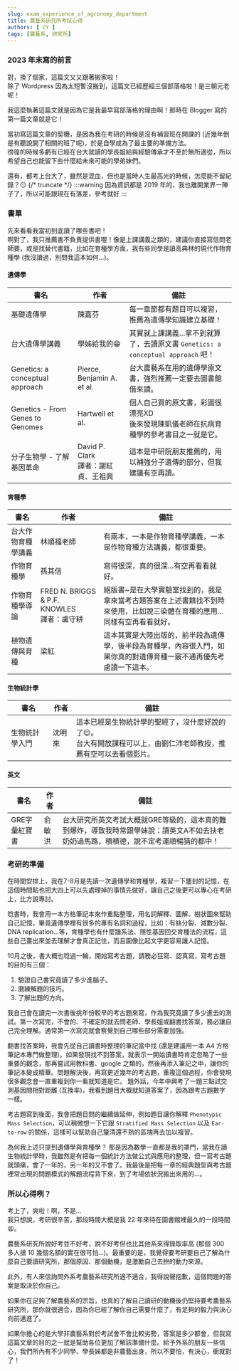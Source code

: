 ```yaml
---
slug: exam_experience_of_agronomy_department
title: 農藝系研究所考試心得
authors: [ CY ]
tags: [農藝系, 研究所]
---
```

### 2023 年末寫的前言
對，換了個家，這篇文又又跟著搬家啦！  
除了 Wordpress 因為太短暫沒搬到，這篇文已經歷經三個部落格啦！是三朝元老呢！

我這麼執著這篇文就是因為它是我最早寫部落格的理由啊！那時在 Blogger 寫的第一篇文章就是它！

當初寫這篇文章的契機，是因為我在考研的時候是沒有補習班在開課的 (近幾年倒是有聽說開了相關的班了呢)，於是自學成為了最主要的準備方法。  
徬徨的時候多虧有已經在台大就讀的學長姐給與經驗傳承才不至於無所適從，所以希望自己也能留下些什麼給未來可能的學弟妹們。

還有，都考上台大了，雖然是混血，但也是當時人生最高光的時候，怎麼能不留紀錄？:smirk:
{/* truncate */}
:::warning
因為資訊都是 2019 年的，我也離開業界一陣子了，所以可能跟現在有落差，參考就好
:::

### 書單
先來看看我當初到底讀了哪些書吧！  
啊對了，我只推薦書不負責提供書喔！像是上課講義之類的，建議你直接寫信問老師要，或是找替代書籍，比如在育種學方面，我有些同學是讀高典林的現代作物育種學 (我沒讀過，別問我這本如何…)。

#### 遺傳學
|書名|作者|備註|
|---|---|---|
|基礎遺傳學|陳嘉芬|每一章節都有題目可以複習，推薦為遺傳學知識建立基礎！|
|台大遺傳學講義|學姊給我的:grin:|其實就上課講義…拿不到就算了，去讀原文書 `Genetics: a conceptual approach` 吧！|
|Genetics: a conceptual approach|Pierce, Benjamin A. et al.|台大農藝系在用的遺傳學原文書，強烈推薦一定要去圖書館借來讀。|
|Genetics - From Genes to Genomes|Hartwell et al.|個人自己買的原文書，彩圖很漂亮XD<br/>後來發現陳凱儀老師在抗病育種學的參考書目之一就是它。|
|分子生物學 - 了解基因革命|David P. Clark<br/>譯者：謝紅貞、王祖興|這本是中研院朋友推薦的，用以補強分子遺傳的部分，但我建議有空再讀。|

#### 育種學
|書名|作者|備註|
|---|---|---|
|台大作物育種學講義|林順福老師|有兩本，一本是作物育種學講義，一本是作物育種方法講義，都很重要。|
|作物育種學|孫其信|寫得很深，真的很深…有空再看看就好。|
|作物育種學導論|FRED N. BRIGGS & P.F. KNOWLES <br/>譯者：盧守耕|絕版書~是在大學實驗室找到的，我是拿來當考古題答案在上述書籍找不到時來使用，比如說三染體在育種的應用...同樣有空再看看就好。|
|植物遺傳與育種|梁紅|這本其實是大陸出版的，前半段為遺傳學，後半段為育種學，內容很入門，如果你真的對遺傳育種一竅不通再優先考慮讀一下這本。|

#### 生物統計學
|書名|作者|備註|
|---|---|---|
|生物統計學入門|沈明來|這本已經是生物統計學的聖經了，沒什麼好說的了:relieved:。<br/>台大有開放課程可以上，由劉仁沛老師教授，推薦有空可以去看個影片。|

#### 英文
|書名|作者|備註|
|---|---|---|
|GRE字彙紅寶書|俞敏洪|台大研究所英文考試大概就GRE等級的，這本真的難到爆炸，導致我時常跟學妹說：讀英文A不如去扶老奶奶過馬路，積積德，說不定考運順暢猜的都中！|

### 考研的準備
在時間安排上，我在7-8月是先讀一次遺傳學和育種學，複習一下塵封的記憶，在這個時間點也把大四上可以先處理掉的事情先做好，讓自己之後更可以專心在考研上，比方說專討。

唸書時，我會用一本方格筆記本來作重點整理，用名詞解釋、圖解、樹狀圖來幫助自己記憶，畢竟遺傳學裡有很多的專有名詞和過程，比如：有絲分裂、減數分裂、DNA replication...等，育種學也有什麼譜系法、隱性基因回交育種法的流程，這些自己畫出來並去理解才會真正記住，而且圖像比起文字更容易讓人記憶。

10月之後，書大概也唸過一輪，開始寫考古題，請務必狂寫、認真寫，寫考古題的目的有三個：
1. 驗證自己書究竟讀了多少進腦子。
2. 磨練解題的技巧。
3. 了解出題的方向。

我自己會在讀完一次書後挑年份較早的考古題來寫，作為我究竟讀了多少進去的測試。第一次寫完，不會的、不確定的就去問老師、學長姐或翻書找答案，務必讓自己完全理解。通常第一次寫完就會察覺到自己哪些部分需要加強。

翻書找答案時，我會先從自己讀書時整理的筆記當中找 (還是建議用一本 A4 方格筆記本專門做整理)。如果發現找不到答案，就表示一開始讀書時肯定忽略了一些重要的觀念，那再嘗試用教科書、google 之類的，然後再添入筆記之中，讓你的筆記本變成精華。問題解決後，再寫更近幾年的考古題，重複這個過程，你會發現很多觀念會一直重複到你一看就知道是它。
題外話，今年中興考了一題三點試交測基因間相對距離 (互換率)，我看到題目大概就知道答案了，因為跟考古題數字一樣。

考古題寫到後面，我會把題目問的繼續做延伸，例如題目讓你解釋 `Phenotypic Mass Selection`，可以稍微想一下它跟 `Stratified Mass Selection` 以及 `Ear-to-row` 的關係，這樣可以幫助自己釐清還不熟的區塊再去加以複習。

為何我上述只提到遺傳學與育種學？
那是因為數學一直都是我的罩門，當我在讀生物統計學時，我雖然是有把每一個統計方法做公式與應用的整理，但一寫考古題就頭痛，會了一年的，另一年的又不會了。我最後是把每一章的經典題型與考古題裡常出現的問題模式的解題流程背下來，到了考場依狀況搬出來用的…。

### 所以心得咧？
考上了，爽啦！啊，不是...  
我只想說，考研很辛苦，那段時間大概是我 22 年來待在圖書館裡最久的一段時間:tired_face:。

農藝系研究所說好考並不好考，說不好考但也比其他系來得錄取率高 (那個 300 多人搶 10 幾個名額的實在很可怕…)。最重要的是，我覺得要考研要自己了解為什麼自己要讀研究所，那個原因、那個動機，是激勵自己去拚的動力來源。

此外，有人來信詢問外系考農藝系研究所適不適合，我得說聲抱歉，這個問題的答案是取決於你自己。  

如果你在足夠了解農藝系的宗旨，也真的了解自己讀研的動機後仍堅持要考農藝系研究所，那你就很適合，因為你已經了解你自己需要什麼了，有足夠的毅力與決心向前邁進了。

如果你擔心的是大學非農藝系對於考試會不會比較劣勢，答案是多少都會，但我寫這篇文章的目的之一就是幫助各位更加了解該準備什麼。給予外系的朋友一些信心，我們所內有不少同學、學長姊都是非農藝出身，所以不要怕，有決心，衝就對了！
